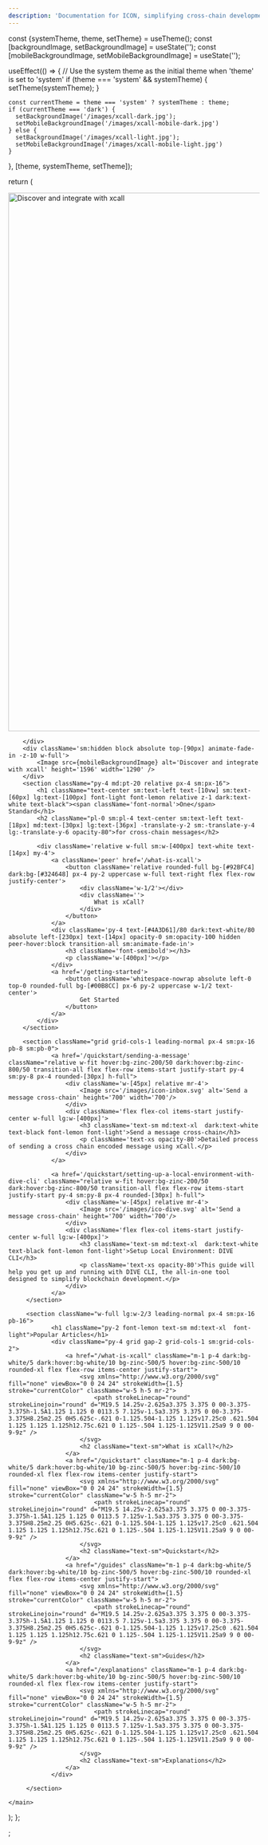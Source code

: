 ```yaml
---
description: 'Documentation for ICON, simplifying cross-chain development with its easy-to-use xCall messaging standard and connections to secure bridging protocols.'
---
```



  const {systemTheme, theme, setTheme} = useTheme();
  const [backgroundImage, setBackgroundImage] = useState('');
  const [mobileBackgroundImage, setMobileBackgroundImage] = useState('');

useEffect(() => {
// Use the system theme as the initial theme when 'theme' is set to 'system'
if (theme === 'system' && systemTheme) {
setTheme(systemTheme);
}

    const currentTheme = theme === 'system' ? systemTheme : theme;
    if (currentTheme === 'dark') {
      setBackgroundImage('/images/xcall-dark.jpg');
      setMobileBackgroundImage('/images/xcall-mobile-dark.jpg')
    } else {
      setBackgroundImage('/images/xcall-light.jpg');
      setMobileBackgroundImage('/images/xcall-mobile-light.jpg')
    }

}, [theme, systemTheme, setTheme]);

return (

<main className="font-montserrat max-w-7xl min-h-none sm:min-h-screen mx-auto space-y-0 mt-20 sm:mt-0 sm:space-y-10 dark:text-zinc-300 text-zinc-700 border dark:border-black/0 border-white/0 ">
<div className='hidden sm:block absolute top-[90px] animate-fade-in -z-10'>
    <Image src={backgroundImage} alt='Discover and integrate with xcall' height='1080' width='1920' />
</div>
<div className='sm:hidden block h-[220px]'>

        </div>
        <div className='sm:hidden block absolute top-[90px] animate-fade-in -z-10 w-full'>
            <Image src={mobileBackgroundImage} alt='Discover and integrate with xcall' height='1596' width='1290' />
        </div>
        <section className="py-4 md:pt-20 relative px-4 sm:px-16">
            <h1 className="text-center sm:text-left text-[10vw] sm:text-[60px] lg:text-[100px] font-light font-lemon relative z-1 dark:text-white text-black"><span className='font-normal'>One</span> Standard</h1>
            <h2 className="pl-0 sm:pl-4 text-center sm:text-left text-[18px] md:text-[30px] lg:text-[36px] -translate-y-2 sm:-translate-y-4 lg:-translate-y-6 opacity-80">for cross-chain messages</h2>

            <div className='relative w-full sm:w-[400px] text-white text-[14px] my-4'>
                <a className='peer' href='/what-is-xcall'>
                    <button className='relative rounded-full bg-[#92BFC4] dark:bg-[#324648] px-4 py-2 uppercase w-full text-right flex flex-row justify-center'>
                        <div className='w-1/2'></div>
                        <div className=''>
                            What is xCall?
                        </div>
                    </button>
                </a>
                <div className='py-4 text-[#4A3D61]/80 dark:text-white/80 absolute left-[230px] text-[14px] opacity-0 sm:opacity-100 hidden peer-hover:block transition-all sm:animate-fade-in'>
                    <h3 className='font-semibold'></h3>
                    <p className='w-[400px]'></p>
                </div>
                <a href='/getting-started'>
                    <button className='whitespace-nowrap absolute left-0 top-0 rounded-full bg-[#00B8CC] px-6 py-2 uppercase w-1/2 text-center'>
                        Get Started
                    </button>
                </a>
            </div>
        </section>

        <section className="grid grid-cols-1 leading-normal px-4 sm:px-16 pb-8 sm:pb-0">
                <a href='/quickstart/sending-a-message' className="relative w-fit hover:bg-zinc-200/50 dark:hover:bg-zinc-800/50 transition-all flex flex-row items-start justify-start py-4 sm:py-8 px-4 rounded-[30px] h-full">
                    <div className='w-[45px] relative mr-4'>
                        <Image src='/images/icon-inbox.svg' alt='Send a message cross-chain' height='700' width='700'/>
                    </div>
                    <div className='flex flex-col items-start justify-center w-full lg:w-[400px]'>
                        <h3 className='text-sm md:text-xl  dark:text-white text-black font-lemon font-light'>Send a message cross-chain</h3>
                        <p className='text-xs opacity-80'>Detailed process of sending a cross chain encoded message using xCall.</p>
                    </div>
                </a>

                <a href='/quickstart/setting-up-a-local-environment-with-dive-cli' className="relative w-fit hover:bg-zinc-200/50 dark:hover:bg-zinc-800/50 transition-all flex flex-row items-start justify-start py-4 sm:py-8 px-4 rounded-[30px] h-full">
                    <div className='w-[45px] relative mr-4'>
                        <Image src='/images/ico-dive.svg' alt='Send a message cross-chain' height='700' width='700'/>
                    </div>
                    <div className='flex flex-col items-start justify-center w-full lg:w-[400px]'>
                        <h3 className='text-sm md:text-xl  dark:text-white text-black font-lemon font-light'>Setup Local Environment: DIVE CLI</h3>
                        <p className='text-xs opacity-80'>This guide will help you get up and running with DIVE CLI, the all-in-one tool designed to simplify blockchain development.</p>
                    </div>
                </a>
         </section>

         <section className="w-full lg:w-2/3 leading-normal px-4 sm:px-16  pb-16">
                <h1 className="py-2 font-lemon text-sm md:text-xl  font-light">Popular Articles</h1>
                <div className="py-4 grid gap-2 grid-cols-1 sm:grid-cols-2">
                    <a href="/what-is-xcall" className="m-1 p-4 dark:bg-white/5 dark:hover:bg-white/10 bg-zinc-500/5 hover:bg-zinc-500/10 rounded-xl flex flex-row items-center justify-start">
                        <svg xmlns="http://www.w3.org/2000/svg" fill="none" viewBox="0 0 24 24" strokeWidth={1.5} stroke="currentColor" className="w-5 h-5 mr-2">
                            <path strokeLinecap="round" strokeLinejoin="round" d="M19.5 14.25v-2.625a3.375 3.375 0 00-3.375-3.375h-1.5A1.125 1.125 0 0113.5 7.125v-1.5a3.375 3.375 0 00-3.375-3.375H8.25m2.25 0H5.625c-.621 0-1.125.504-1.125 1.125v17.25c0 .621.504 1.125 1.125 1.125h12.75c.621 0 1.125-.504 1.125-1.125V11.25a9 9 0 00-9-9z" />
                        </svg>
                        <h2 className="text-sm">What is xCall?</h2>
                    </a>
                    <a href="/quickstart" className="m-1 p-4 dark:bg-white/5 dark:hover:bg-white/10 bg-zinc-500/5 hover:bg-zinc-500/10  rounded-xl flex flex-row items-center justify-start">
                        <svg xmlns="http://www.w3.org/2000/svg" fill="none" viewBox="0 0 24 24" strokeWidth={1.5} stroke="currentColor" className="w-5 h-5 mr-2">
                            <path strokeLinecap="round" strokeLinejoin="round" d="M19.5 14.25v-2.625a3.375 3.375 0 00-3.375-3.375h-1.5A1.125 1.125 0 0113.5 7.125v-1.5a3.375 3.375 0 00-3.375-3.375H8.25m2.25 0H5.625c-.621 0-1.125.504-1.125 1.125v17.25c0 .621.504 1.125 1.125 1.125h12.75c.621 0 1.125-.504 1.125-1.125V11.25a9 9 0 00-9-9z" />
                        </svg>
                        <h2 className="text-sm">Quickstart</h2>
                    </a>
                    <a href="/guides" className="m-1 p-4 dark:bg-white/5 dark:hover:bg-white/10 bg-zinc-500/5 hover:bg-zinc-500/10 rounded-xl flex flex-row items-center justify-start">
                        <svg xmlns="http://www.w3.org/2000/svg" fill="none" viewBox="0 0 24 24" strokeWidth={1.5} stroke="currentColor" className="w-5 h-5 mr-2">
                            <path strokeLinecap="round" strokeLinejoin="round" d="M19.5 14.25v-2.625a3.375 3.375 0 00-3.375-3.375h-1.5A1.125 1.125 0 0113.5 7.125v-1.5a3.375 3.375 0 00-3.375-3.375H8.25m2.25 0H5.625c-.621 0-1.125.504-1.125 1.125v17.25c0 .621.504 1.125 1.125 1.125h12.75c.621 0 1.125-.504 1.125-1.125V11.25a9 9 0 00-9-9z" />
                        </svg>
                        <h2 className="text-sm">Guides</h2>
                    </a>
                    <a href="/explanations" className="m-1 p-4 dark:bg-white/5 dark:hover:bg-white/10 bg-zinc-500/5 hover:bg-zinc-500/10 rounded-xl flex flex-row items-center justify-start">
                        <svg xmlns="http://www.w3.org/2000/svg" fill="none" viewBox="0 0 24 24" strokeWidth={1.5} stroke="currentColor" className="w-5 h-5 mr-2">
                            <path strokeLinecap="round" strokeLinejoin="round" d="M19.5 14.25v-2.625a3.375 3.375 0 00-3.375-3.375h-1.5A1.125 1.125 0 0113.5 7.125v-1.5a3.375 3.375 0 00-3.375-3.375H8.25m2.25 0H5.625c-.621 0-1.125.504-1.125 1.125v17.25c0 .621.504 1.125 1.125 1.125h12.75c.621 0 1.125-.504 1.125-1.125V11.25a9 9 0 00-9-9z" />
                        </svg>
                        <h2 className="text-sm">Explanations</h2>
                    </a>
                </div>
                
         </section>

    </main>

);
};


;

